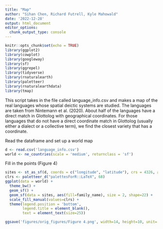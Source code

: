 ```yaml
---
title: "Map"
author: "Sihan Chen, Richard Futrell, Kyle Mahowald"
date: '2022-12-28'
output: html_document
editor_options: 
  chunk_output_type: console
---
```


```r
knitr::opts_chunk$set(echo = TRUE)
library(ggplot2)
library(cowplot)
library(googleway)
library(sf)
library(ggrepel)
library(tidyverse)
library(rnaturalearth)
library(paletteer)
library(rnaturalearthdata)
library(tmap)
```

This script takes in the file called language_info.csv and makes a map of the real languages whose spatial deictic systems are studied.
The languages are taken from Nintemann et al. (2020). About half of the languages have a direct match in Glottolog with geographical coordinates.
For those languages that do not have a direct coordinate match in Glottolog (usually either a dialect or a collective term), we find the closest variety that has a coordinate.

Read the dataframe and set up a world map
```r
d <- read.csv('language_info.csv')
world <- ne_countries(scale = 'medium', returnclass = 'sf')
```


Fill in the points (Figure 4)
```r
sites <- st_as_sf(d, coords = c("longitude", "latitude"), crs = 4326, agr = 'constant') 
clrs <- paletteer_d("palettesForR::LaTeX", 68)
ggplot(data = world) +
  theme_bw() +
  geom_sf() +
  geom_sf(data = sites, aes(fill=family_name), size = 2, shape=22) +
  scale_fill_manual(values=clrs) +
  theme(legend.position = 'bottom', 
        legend.title = element_blank(),
        text = element_text(size=25))

ggsave('figures/orig_figures/Figure 4.png', width=14, height=10, unit='in')

```

